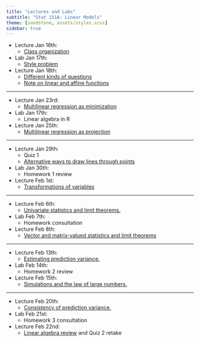 ```yaml
---
title: "Lectures and Labs"
subtitle: "Stat 151A: Linear Models"
theme: [sandstone, assets/styles.scss]
sidebar: true
---
```



- Lecture Jan 16th:
    - [Class organization](Lecture1.qmd)

- Lab Jan 17th:
    - [Style problem](lab1_student_version.Rmd)

- Lecture Jan 18th:
    - [Different kinds of questions](Lecture2_examples.ipynb) 
    - [Note on linear and affine functions](Lecture2_linearity_note.qmd)


---

- Lecture Jan 23rd:
    - [Multilinear regression as minimization](Lecture3.qmd)

- Lab Jan 17th:
    - Linear algebra in R

- Lecture Jan 25th:
    - [Multilinear regression as projection](Lecture4.qmd)

---


- Lecture Jan 29th:
    - Quiz 1
    - [Alternative ways to draw lines through points](Lecture5.ipynb)
- Lab Jan 30th:
    - Homework 1 review
- Lecture Feb 1st:
    - [Transformations of variables](Lecture6.qmd)


---

- Lecture Feb 6th:
    - [Univariate statistics and limit theorems.](Lecture7.qmd)
- Lab Feb 7th:
    - Homework consultation
- Lecture Feb 8th:
    - [Vector and matrix-valued statistics and limit theorems](Lecture8.qmd)



---

- Lecture Feb 13th:
    - [Estimating prediction variance.](Lecture9.qmd)
- Lab Feb 14th:
    - Homework 2 review
- Lecture Feb 15th:
    - [Simulations and the law of large numbers.](Lecture10_code.ipynb)


---

- Lecture Feb 20th:
    - [Consistency of prediction variance.](Lecture11.qmd)
- Lab Feb 21st:
    - Homework 3 consultation
- Lecture Feb 22nd:
    - [Linear algebra review](LinearAlgebraReview.qmd) and Quiz 2 retake
